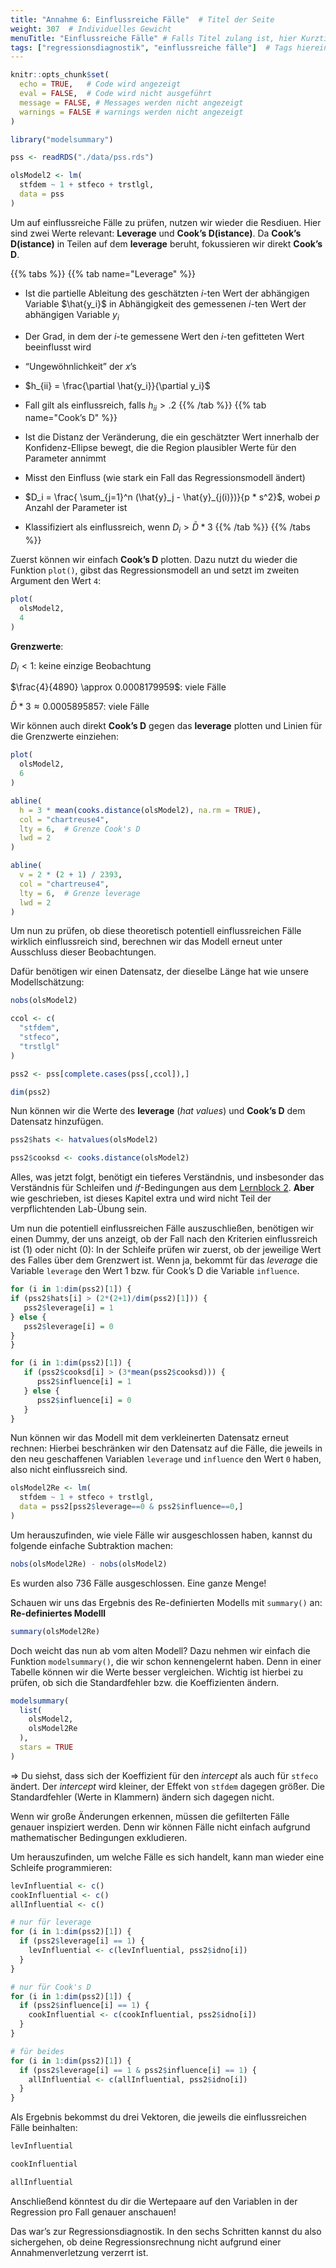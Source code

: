 ```yaml
---
title: "Annahme 6: Einflussreiche Fälle"  # Titel der Seite
weight: 307  # Individuelles Gewicht 
menuTitle: "Einflussreiche Fälle" # Falls Titel zulang ist, hier Kurztitel
tags: ["regressionsdiagnostik", "einflussreiche fälle"]  # Tags hiereinsetzen; Kurzwort, was auf der Seite passsiert
---
```

```r
knitr::opts_chunk$set(
  echo = TRUE,   # Code wird angezeigt
  eval = FALSE,  # Code wird nicht ausgeführt
  message = FALSE, # Messages werden nicht angezeigt
  warnings = FALSE # warnings werden nicht angezeigt
)

library("modelsummary")

pss <- readRDS("./data/pss.rds")

olsModel2 <- lm(
  stfdem ~ 1 + stfeco + trstlgl,   
  data = pss
)      
```
Um auf einflussreiche Fälle zu prüfen, nutzen wir wieder die Resdiuen. Hier sind zwei Werte relevant: **Leverage** und **Cook's D(istance)**. Da **Cook's D(istance)** in Teilen auf dem **leverage** beruht, fokussieren wir direkt **Cook's D**.

{{% tabs %}}
{{% tab name=\"Leverage\" %}}

- Ist die partielle Ableitung des geschätzten $i$-ten Wert der abhängigen Variable $\hat{y_i}$ in Abhängigkeit des gemessenen $i$-ten Wert der abhängigen Variable $y_i$ 

- Der Grad, in dem der $i$-te gemessene Wert den $i$-ten gefitteten Wert beeinflusst wird

- "Ungewöhnlichkeit" der $x$'s

- $h_{ii} = \frac{\partial \hat{y_i}}{\partial y_i}$

- Fall gilt als einflussreich, falls $h_{ii} > .2$
{{% /tab %}}
{{% tab name=\"Cook's D\" %}}

- Ist die Distanz der Veränderung, die ein geschätzter Wert innerhalb der Konfidenz-Ellipse bewegt, die die Region plausibler Werte für den Parameter annimmt

- Misst den Einfluss (wie stark ein Fall das Regressionsmodell ändert)

- $D_i = \frac{ \sum_{j=1}^n (\hat{y}_j - \hat{y}_{j(i)})}{p * s^2}$, wobei $p$ Anzahl der Parameter ist

- Klassifiziert als einflussreich, wenn $D_i > \bar{D} *3$
{{% /tab %}}
{{% /tabs %}}

Zuerst können wir einfach **Cook's D** plotten. Dazu nutzt du wieder die Funktion `plot()`, gibst das Regressionsmodell an und setzt im zweiten Argument den Wert `4`:
```r
plot(
  olsModel2,
  4
)
```

**Grenzwerte**:

$D_i < 1$: keine einzige Beobachtung

$\frac{4}{4890} \approx 0.0008179959$: viele Fälle

$\bar{D} * 3 \approx 0.0005895857$: viele Fälle

Wir können auch direkt **Cook's D** gegen das **leverage** plotten und Linien für die Grenzwerte einziehen:
```r
plot(
  olsModel2, 
  6
)

abline(
  h = 3 * mean(cooks.distance(olsModel2), na.rm = TRUE), 
  col = "chartreuse4", 
  lty = 6,  # Grenze Cook's D
  lwd = 2
)

abline(
  v = 2 * (2 + 1) / 2393, 
  col = "chartreuse4", 
  lty = 6,  # Grenze leverage
  lwd = 2
) 
```

Um nun zu prüfen, ob diese theoretisch potentiell einflussreichen Fälle wirklich einflussreich sind, berechnen wir das Modell erneut unter Ausschluss dieser Beobachtungen.

Dafür benötigen wir einen Datensatz, der dieselbe Länge hat wie unsere Modellschätzung:
```r
nobs(olsModel2)

ccol <- c(
  "stfdem",
  "stfeco",
  "trstlgl"
)   

pss2 <- pss[complete.cases(pss[,ccol]),]

dim(pss2)
```

Nun können wir die Werte des **leverage** (*hat values*) und **Cook's D** dem Datensatz hinzufügen.

```r
pss2$hats <- hatvalues(olsModel2)    

pss2$cooksd <- cooks.distance(olsModel2)  
```

Alles, was jetzt folgt, benötigt ein tieferes Verständnis, und insbesonder das Verständnis für Schleifen und *if*-Bedingungen aus dem [Lernblock 2](https://lehre.bpkleer.de/statsplus/lb2/chapter3/). **Aber** wie geschrieben, ist dieses Kapitel extra und wird nicht Teil der verpflichtenden Lab-Übung sein. 

Um nun die potentiell einflussreichen Fälle auszuschließen, benötigen wir einen Dummy, der uns anzeigt, ob der Fall nach den Kriterien einflussreich ist ($1$) oder nicht ($0$): In der Schleife prüfen wir zuerst, ob der jeweilige Wert des Falles über dem Grenzwert ist. Wenn ja, bekommt für das *leverage* die Variable `leverage` den Wert 1 bzw. für Cook's D die Variable `influence`.
```r
for (i in 1:dim(pss2)[1]) {   
if (pss2$hats[i] > (2*(2+1)/dim(pss2)[1])) {
   pss2$leverage[i] = 1
} else {
   pss2$leverage[i] = 0
}
}

for (i in 1:dim(pss2)[1]) {
   if (pss2$cooksd[i] > (3*mean(pss2$cooksd))) {
      pss2$influence[i] = 1
   } else {
      pss2$influence[i] = 0
   }
}
```

Nun können wir das Modell mit dem verkleinerten Datensatz erneut rechnen: Hierbei beschränken wir den Datensatz auf die Fälle, die jeweils in den neu geschaffenen Variablen `leverage` und `influence` den Wert `0` haben, also nicht einflussreich sind. 
```r
olsModel2Re <- lm(
  stfdem ~ 1 + stfeco + trstlgl,  
  data = pss2[pss2$leverage==0 & pss2$influence==0,]
)
```

Um herauszufinden, wie viele Fälle wir ausgeschlossen haben, kannst du folgende einfache Subtraktion machen:
```r
nobs(olsModel2Re) - nobs(olsModel2)
```

Es wurden also 736 Fälle ausgeschlossen. Eine ganze Menge!

Schauen wir uns das Ergebnis des Re-definierten Modells mit `summary()` an:
**Re-definiertes Modelll**
```r
summary(olsModel2Re)
```
Doch weicht das nun ab vom alten Modell? Dazu nehmen wir einfach die Funktion `modelsummary()`, die wir schon kennengelernt haben. Denn in einer Tabelle können wir die Werte besser vergleichen. Wichtig ist hierbei zu prüfen, ob sich die Standardfehler bzw. die Koeffizienten ändern. 
```r
modelsummary(
  list(
    olsModel2, 
    olsModel2Re
  ),
  stars = TRUE
)
```
$\Rightarrow$ Du siehst, dass sich der Koeffizient für den *intercept* als auch für `stfeco` ändert. Der *intercept* wird kleiner, der Effekt von `stfdem` dagegen größer. Die Standardfehler (Werte in Klammern) ändern sich dagegen nicht. 

Wenn wir große Änderungen erkennen, müssen die gefilterten Fälle genauer inspiziert werden. Denn wir können Fälle nicht einfach aufgrund mathematischer Bedingungen exkludieren. 

Um herauszufinden, um welche Fälle es sich handelt, kann man wieder eine Schleife programmieren:
```r
levInfluential <- c()
cookInfluential <- c()
allInfluential <- c()

# nur für leverage
for (i in 1:dim(pss2)[1]) {
  if (pss2$leverage[i] == 1) {
    levInfluential <- c(levInfluential, pss2$idno[i])
  }
}

# nur für Cook's D
for (i in 1:dim(pss2)[1]) {
  if (pss2$influence[i] == 1) {
    cookInfluential <- c(cookInfluential, pss2$idno[i])
  }
}

# für beides
for (i in 1:dim(pss2)[1]) {
  if (pss2$leverage[i] == 1 & pss2$influence[i] == 1) {
    allInfluential <- c(allInfluential, pss2$idno[i])
  }
}
```

Als Ergebnis bekommst du drei Vektoren, die jeweils die einflussreichen Fälle beinhalten:
```r
levInfluential

cookInfluential

allInfluential
```

Anschließend könntest du dir die Wertepaare auf den Variablen in der Regression pro Fall genauer anschauen!

Das war's zur Regressionsdiagnostik. In den sechs Schritten kannst du also sichergehen, ob deine Regressionsrechnung nicht aufgrund einer Annahmenverletzung verzerrt ist.